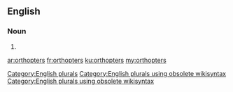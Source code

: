 ==English==

===Noun===
{{head|en}}

# {{plural of|orthopter}}

[[Category:English plurals]][[Category:English plurals using obsolete wikisyntax]][[Category:English plurals using obsolete wikisyntax]]

[[ar:orthopters]]
[[fr:orthopters]]
[[ku:orthopters]]
[[my:orthopters]]